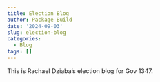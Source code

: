 ```yaml
---
title: Election Blog
author: Package Build
date: '2024-09-03'
slug: election-blog
categories:
  - Blog
tags: []
---
```

This is Rachael Dziaba's election blog for Gov 1347.